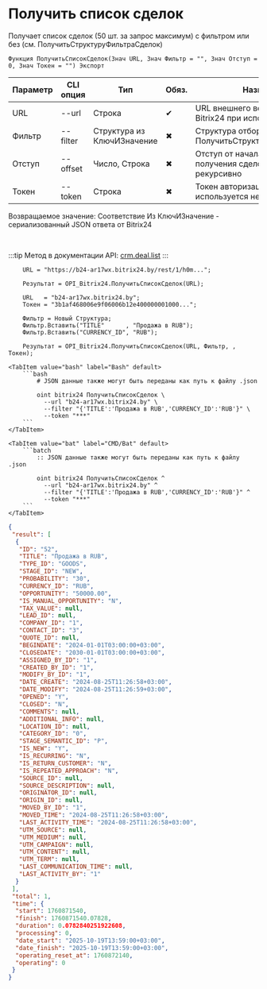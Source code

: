﻿---
sidebar_position: 4
description: Получить список сделок и другие функции для работы с Bitrix24 в Открытом пакете интеграций - бесплатной open-source библиотеке интеграций для 1С:Предприятие 8, OneScript и CLI
keywords: [1C, 1С, 1С:Предприятие, 1С:Предприятие 8.3, API, Интеграция, Сервисы, Обмен, OneScript, CLI, Bitrix24]
---


# Получить список сделок
 Получает список сделок (50 шт. за запрос максимум) с фильтром или без (см. ПолучитьСтруктуруФильтраСделок)



`Функция ПолучитьСписокСделок(Знач URL, Знач Фильтр = "", Знач Отступ = 0, Знач Токен = "") Экспорт`

  | Параметр | CLI опция | Тип | Обяз. | Назначение |
  |-|-|-|-|-|
  | URL | --url | Строка | &#x2714; | URL внешнего вебхука или адрес Bitrix24 при использовании токена |
  | Фильтр | --filter | Структура из КлючИЗначение | &#x2716; | Структура отбора сделок (см. ПолучитьСтруктуруФильтраСделок) |
  | Отступ | --offset | Число, Строка | &#x2716; | Отступ от начала списка для получения сделок > 50 шт. рекурсивно |
  | Токен | --token | Строка | &#x2716; | Токен авторизации, если используется не вебхук |

  
  Возвращаемое значение:   Соответствие Из КлючИЗначение - сериализованный JSON ответа от Bitrix24

<br/>

:::tip
Метод в документации API: [crm.deal.list](https://dev.1c-bitrix.ru/rest_help/crm/cdeals/crm_deal_list.php)
:::
<br/>


```bsl title="Пример использования для 1С:Предприятие/OneScript"
    URL = "https://b24-ar17wx.bitrix24.by/rest/1/h0m...";

    Результат = OPI_Bitrix24.ПолучитьСписокСделок(URL);

    URL   = "b24-ar17wx.bitrix24.by";
    Токен = "3b1af468006e9f06006b12e400000001000...";

    Фильтр = Новый Структура;
    Фильтр.Вставить("TITLE"      , "Продажа в RUB");
    Фильтр.Вставить("CURRENCY_ID", "RUB");

    Результат = OPI_Bitrix24.ПолучитьСписокСделок(URL, Фильтр, , Токен);
```
    

 <Tabs>
  
    <TabItem value="bash" label="Bash" default>
        ```bash
            # JSON данные также могут быть переданы как путь к файлу .json
            
            oint bitrix24 ПолучитьСписокСделок \
              --url "b24-ar17wx.bitrix24.by" \
              --filter "{'TITLE':'Продажа в RUB','CURRENCY_ID':'RUB'}" \
              --token "***"
        ```
    </TabItem>
  
    <TabItem value="bat" label="CMD/Bat" default>
        ```batch
            :: JSON данные также могут быть переданы как путь к файлу .json
            
            oint bitrix24 ПолучитьСписокСделок ^
              --url "b24-ar17wx.bitrix24.by" ^
              --filter "{'TITLE':'Продажа в RUB','CURRENCY_ID':'RUB'}" ^
              --token "***"
        ```
    </TabItem>
</Tabs>


```json title="Результат"
{
 "result": [
  {
   "ID": "52",
   "TITLE": "Продажа в RUB",
   "TYPE_ID": "GOODS",
   "STAGE_ID": "NEW",
   "PROBABILITY": "30",
   "CURRENCY_ID": "RUB",
   "OPPORTUNITY": "50000.00",
   "IS_MANUAL_OPPORTUNITY": "N",
   "TAX_VALUE": null,
   "LEAD_ID": null,
   "COMPANY_ID": "1",
   "CONTACT_ID": "3",
   "QUOTE_ID": null,
   "BEGINDATE": "2024-01-01T03:00:00+03:00",
   "CLOSEDATE": "2030-01-01T03:00:00+03:00",
   "ASSIGNED_BY_ID": "1",
   "CREATED_BY_ID": "1",
   "MODIFY_BY_ID": "1",
   "DATE_CREATE": "2024-08-25T11:26:58+03:00",
   "DATE_MODIFY": "2024-08-25T11:26:59+03:00",
   "OPENED": "Y",
   "CLOSED": "N",
   "COMMENTS": null,
   "ADDITIONAL_INFO": null,
   "LOCATION_ID": null,
   "CATEGORY_ID": "0",
   "STAGE_SEMANTIC_ID": "P",
   "IS_NEW": "Y",
   "IS_RECURRING": "N",
   "IS_RETURN_CUSTOMER": "N",
   "IS_REPEATED_APPROACH": "N",
   "SOURCE_ID": null,
   "SOURCE_DESCRIPTION": null,
   "ORIGINATOR_ID": null,
   "ORIGIN_ID": null,
   "MOVED_BY_ID": "1",
   "MOVED_TIME": "2024-08-25T11:26:58+03:00",
   "LAST_ACTIVITY_TIME": "2024-08-25T11:26:58+03:00",
   "UTM_SOURCE": null,
   "UTM_MEDIUM": null,
   "UTM_CAMPAIGN": null,
   "UTM_CONTENT": null,
   "UTM_TERM": null,
   "LAST_COMMUNICATION_TIME": null,
   "LAST_ACTIVITY_BY": "1"
  }
 ],
 "total": 1,
 "time": {
  "start": 1760871540,
  "finish": 1760871540.07828,
  "duration": 0.0782840251922608,
  "processing": 0,
  "date_start": "2025-10-19T13:59:00+03:00",
  "date_finish": "2025-10-19T13:59:00+03:00",
  "operating_reset_at": 1760872140,
  "operating": 0
 }
}
```
